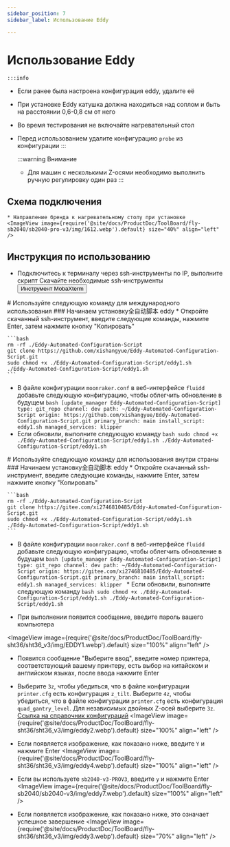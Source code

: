 ```yaml
---
sidebar_position: 7
sidebar_label: Использование Eddy

---
```



# Использование Eddy

    :::info
  * Если ранее была настроена конфигурация eddy, удалите её
  * При установке Eddy катушка должна находиться над соплом и быть на расстоянии 0,6-0,8 см от него
  * Во время тестирования не включайте нагревательный стол
  * Перед использованием удалите конфигурацию `probe` из конфигурации
    :::

    :::warning Внимание
    * Для машин с несколькими Z-осями необходимо выполнить ручную регулировку один раз
    :::


## Схема подключения

    * Направление бренда к нагревательному столу при установке
    <ImageView image={require('@site/docs/ProductDoc/ToolBoard/fly-sb2040/sb2040-pro-v3/img/1612.webp').default} size="40%" align="left" />


## Инструкция по использованию
   * Подключитесь к терминалу через ssh-инструменты по IP, выполните скрипт
    Скачайте необходимые ssh-инструменты <Button variant="contained" disableElevation href="/docs/ResDownload/auxiliary_software/">Инструмент MobaXterm</Button>


<Tabs>
  <TabItem value="eddy1" label="Использование за рубежом">
    # Используйте следующую команду для международного использования
    ### Начинаем установку全自动脚本 eddy
    * Откройте скачанный ssh-инструмент, введите следующие команды, нажмите Enter, затем нажмите кнопку "Копировать"
    
    ```bash
    rm -rf ./Eddy-Automated-Configuration-Script
    git clone https://github.com/xishangyue/Eddy-Automated-Configuration-Script.git
    sudo chmod +x ./Eddy-Automated-Configuration-Script/eddy1.sh
    ./Eddy-Automated-Configuration-Script/eddy1.sh
    ```
   * В файле конфигурации `moonraker.conf` в веб-интерфейсе `fluidd` добавьте следующую конфигурацию, чтобы облегчить обновление в будущем
    ```bash
    [update_manager Eddy-Automated-Configuration-Script]
    type: git_repo
    channel: dev
    path: ~/Eddy-Automated-Configuration-Script
    origin: https://github.com/xishangyue/Eddy-Automated-Configuration-Script.git
    primary_branch: main
    install_script: eddy1.sh
    managed_services: klipper
    ```
   * Если обновили, выполните следующую команду
    ```bash
    sudo chmod +x ./Eddy-Automated-Configuration-Script/eddy1.sh
    ./Eddy-Automated-Configuration-Script/eddy1.sh
    ```
</TabItem>

  <TabItem value="eddy2" label="Использование внутри страны">
# Используйте следующую команду для использования внутри страны
### Начинаем установку全自动脚本 eddy
    * Откройте скачанный ssh-инструмент, введите следующие команды, нажмите Enter, затем нажмите кнопку "Копировать"
    
    ```bash
    rm -rf ./Eddy-Automated-Configuration-Script
    git clone https://gitee.com/xi2746810485/Eddy-Automated-Configuration-Script.git
    sudo chmod +x ./Eddy-Automated-Configuration-Script/eddy1.sh
    ./Eddy-Automated-Configuration-Script/eddy1.sh
    ```
   * В файле конфигурации `moonraker.conf` в веб-интерфейсе `fluidd` добавьте следующую конфигурацию, чтобы облегчить обновление в будущем
    ```bash
    [update_manager Eddy-Automated-Configuration-Script]
    type: git_repo
    channel: dev
    path: ~/Eddy-Automated-Configuration-Script
    origin: https://gitee.com/xi2746810485/Eddy-Automated-Configuration-Script.git
    primary_branch: main
    install_script: eddy1.sh
    managed_services: klipper
    ```
    * Если обновили, выполните следующую команду
    ```bash
    sudo chmod +x ./Eddy-Automated-Configuration-Script/eddy1.sh
    ./Eddy-Automated-Configuration-Script/eddy1.sh
    ```
  </TabItem>
</Tabs>


* При выполнении появится сообщение, введите пароль вашего компьютера

<ImageView image={require('@site/docs/ProductDoc/ToolBoard/fly-sht36/sht36_v3/img/EDDY1.webp').default} size="100%" align="left" />

* Появится сообщение "Выберите ввод", введите номер принтера, соответствующий вашему принтеру, есть выбор на китайском и английском языках, после ввода нажмите Enter
* Выберите `3z`, чтобы убедиться, что в файле конфигурации `printer.cfg` есть конфигурация `z_tilt`. Выберите `4z`, чтобы убедиться, что в файле конфигурации `printer.cfg` есть конфигурация `quad_gantry_level`. Для независимых двойных Z-осей выберите `3z`. [Ссылка на справочник конфигураций](https://mellow.klipper.cn/docs/category/klipper-%E5%8F%82%E8%80%83%E9%85%8D%E7%BD%AE)
<ImageView image={require('@site/docs/ProductDoc/ToolBoard/fly-sht36/sht36_v3/img/eddy2.webp').default} size="100%" align="left" />

* Если появляется изображение, как показано ниже, введите `Y` и нажмите Enter
<ImageView image={require('@site/docs/ProductDoc/ToolBoard/fly-sht36/sht36_v3/img/eddy4.webp').default} size="100%" align="left" />

* Если вы используете `sb2040-v3-PROV3`, введите `y` и нажмите Enter
<ImageView image={require('@site/docs/ProductDoc/ToolBoard/fly-sb2040/sb2040-v3/img/eddy7.webp').default} size="100%" align="left" />

* Если появляется изображение, как показано ниже, это означает успешное завершение
<ImageView image={require('@site/docs/ProductDoc/ToolBoard/fly-sht36/sht36_v3/img/eddy3.webp').default} size="70%" align="left" />

<LDC1612 />